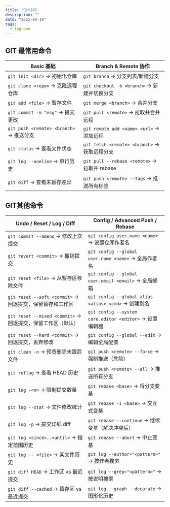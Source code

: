 ```yaml
---
title: 'Git101'
description: ""
date: "2025-09-19"
tags:
  - tag-one
---
```


## GIT 最常用命令
| Basic 基础 | Branch & Remote 协作 |
|------------|----------------------|
| `git init <dir>` → 初始化仓库 | `git branch` → 分支列表/新建分支 |
| `git clone <repo>` → 克隆远程仓库 | `git checkout -b <branch>` → 新建并切换分支 |
| `git add <file>` → 暂存文件 | `git merge <branch>` → 合并分支 |
| `git commit -m "msg"` → 提交更改 | `git pull <remote>` → 拉取并合并远程 |
| `git push <remote> <branch>` → 推送分支 | `git remote add <name> <url>` → 添加远程 |
| `git status` → 查看文件状态 | `git fetch <remote> <branch>` → 获取远程分支 |
| `git log --oneline` → 单行历史 | `git pull --rebase <remote>` → 拉取并 rebase |
| `git diff` → 查看未暂存差异 | `git push <remote> --tags` → 推送所有标签 |



## GIT其他命令
| Undo / Reset / Log / Diff | Config / Advanced Push / Rebase |
|---------------------------|---------------------------------|
| `git commit --amend` → 修改上次提交 | `git config user.name <name>` → 设置仓库作者名 |
| `git revert <commit>` → 撤销提交 | `git config --global user.name <name>` → 全局作者名 |
| `git reset <file>` → 从暂存区移除文件 | `git config --global user.email <email>` → 全局邮箱 |
| `git reset --soft <commit>` → 回退提交，保留暂存和工作区 | `git config --global alias.<alias> <cmd>` → 创建别名 |
| `git reset --mixed <commit>` → 回退提交，保留工作区（默认） | `git config --system core.editor <editor>` → 设置编辑器 |
| `git reset --hard <commit>` → 回退提交，丢弃修改 | `git config --global --edit` → 编辑全局配置 |
| `git clean -n` → 预览删除未跟踪文件 | `git push <remote> --force` → 强制推送（危险） |
| `git reflog` → 查看 HEAD 历史 | `git push <remote> --all` → 推送所有分支 |
| `git log -<n>` → 限制提交数量 | `git rebase <base>` → 将分支变基 |
| `git log --stat` → 文件修改统计 | `git rebase -i <base>` → 交互式变基 |
| `git log -p` → 提交详细 diff | `git rebase --continue` → 继续变基（解决冲突后） |
| `git log <since>..<until>` → 指定范围历史 | `git rebase --abort` → 中止变基 |
| `git log -- <file>` → 某文件历史 | `git log --author="<pattern>"` → 按作者搜索 |
| `git diff HEAD` → 工作区 vs 最近提交 | `git log --grep="<pattern>"` → 按说明搜索 |
| `git diff --cached` → 暂存区 vs 最近提交 | `git log --graph --decorate` → 图形化历史 |

